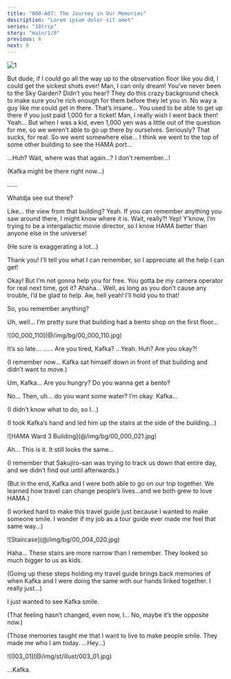 ```yaml
---
title: "000-A07: The Journey in Our Memories"
description: "Lorem ipsum dolor sit amet"
series: "18trip"
story: "main/1/0"
previous: 6
next: 8
---
```



<Divider loc="Landmark Plaza - First Floor"/>

![1](1.jpg)

<Bubble character="Akuta" name="Boy with Headband">
But dude, if I could go all the way up to the observation floor like you did, I could get the sickest shots ever! Man, I can only dream!
</Bubble>

<Bubble mc>
You’ve never been to the Sky Garden?
</Bubble>

<Bubble character="Akuta" name="Boy with Headband">
Didn’t you hear? They do this crazy background check to make sure you’re rich enough for them before they let you in. No way a guy like me could get in there.
</Bubble>

<Bubble mc>
That’s insane…
</Bubble>

<Bubble character="Akuta" name="Boy with Headband">
You used to be able to get up there if you just paid 1,000 for a ticket! Man, I really wish I went back then!
</Bubble>

<Bubble mc>
Yeah… But when I was a kid, even 1,000 yen was a little out of the question for me, so we weren’t able to go up there by ourselves.
</Bubble>

<Bubble character="Akuta" name="Boy with Headband">
Seriously? That sucks, for real.
</Bubble>

<Bubble mc>
So we went somewhere else… I think we went to the top of some other building to see the HAMA port…

…Huh? Wait, where was that again…? I don’t remember…!

<p class="t">(Kafka might be there right now…)</p>
</Bubble>

<Bubble character="Akuta" name="Boy with Headband">
……

Whatdja see out there?
</Bubble>

<Bubble mc>
Like… the view from that building?
</Bubble>

<Bubble character="Akuta" name="Boy with Headband">
Yeah. If you can remember anything you saw around there, I might know where it is.
</Bubble>

<Bubble mc>
Wait, really?!
</Bubble>

<Bubble character="Akuta" name="Boy with Headband">
Yep! Y’know, I’m trying to be a intergalactic movie director, so I know HAMA better than anyone else in the universe!
</Bubble>

<Bubble mc>
<p class="t">(He sure is exaggerating a lot…)</p>

Thank you! I’ll tell you what I can remember, so I appreciate all the help I can get!
</Bubble>

<Bubble character="Akuta" name="Boy with Headband">
Okay! But I’m not gonna help you for free. You gotta be my camera operator for real next time, got it?
</Bubble>

<Bubble mc>
Ahaha… Well, as long as you don’t cause any trouble, I’d be glad to help.
</Bubble>

<Bubble character="Akuta" name="Boy with Headband">
Aw, hell yeah! I’ll hold you to that!

So, you remember anything?
</Bubble>

<Bubble mc>
Uh, well… I’m pretty sure that building had a bento shop on the first floor…
</Bubble>

<Divider fb="start" />

<p class="bg sepia">![00_000_110](@/img/bg/00_000_110.jpg)</p>

<Bubble mc>
It’s so late…
</Bubble>

<Bubble character="Kafka">
……
</Bubble>

<Bubble mc>
Are you tired, Kafka?
</Bubble>

<Bubble character="Kafka">
…Yeah.
</Bubble>

<Bubble mc>
Huh? Are you okay?!

<p class="t">(I remember now… Kafka sat himself down in front of that building and didn’t want to move.)</p>

Um, Kafka… Are you hungry? Do you wanna get a bento?
</Bubble>

<Bubble character="Kafka">
No…
</Bubble>

<Bubble mc>
Then, uh… do you want some water?
</Bubble>

<Bubble character="Kafka">
I’m okay.
</Bubble>

<Bubble mc>
Kafka…

<p class="t">(I didn’t know what to do, so I…)</p>

<p class="t">(I took Kafka’s hand and led him up the stairs at the side of the building…)</p>
</Bubble>

<Divider fb="end" />

<Divider loc="HAMA Ward 3 Building"/>

<p class="bg">![HAMA Ward 3 Building](@/img/bg/00_000_021.jpg)</p>

<Bubble mc>
Ah… This is it. It still looks the same…

<p class="t">(I remember that Sakujiro-san was trying to track us down that entire day, and we didn’t find out until afterwards.)</p>

<p class="t">(But in the end, Kafka and I were both able to go on our trip together. We learned how travel can change people’s lives…and we both grew to love HAMA.)</p>

<p class="t">(I worked hard to make this travel guide just because I wanted to make someone smile. I wonder if my job as a tour guide ever made me feel that same way…)</p>
</Bubble>

<Divider loc="HAMA Ward 3 Building - Staircase"/>

<p class="bg">![Staircase](@/img/bg/00_004_020.jpg)</p>

<Bubble mc>
Haha… These stairs are more narrow than I remember. They looked so much bigger to us as kids.

<p class="t">(Going up these steps holding my travel guide brings back memories of when Kafka and I were doing the same with our hands linked together. I really just…)</p>

I just wanted to see Kafka smile.

<p class="t">(That feeling hasn’t changed, even now, I… No, maybe it’s the opposite now.)</p>

<p class="t">(Those memories taught me that I want to live to make people smile. They made me who I am today. …Hey…)</p>
</Bubble>

<p class="cg sepia">![003_01](@/img/st/illust/003_01.jpg)</p>

<Bubble mc>
…Kafka.
</Bubble>

